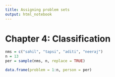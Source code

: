 ```yaml
---
title: Assigning problem sets
output: html_notebook
---
```




# Chapter 4: Classification

```r
nms = c("sahil", "tapsi", "aditi", "neeraj")
n = 13
per = sample(nms, n, replace = TRUE)

data.frame(problem = 1:n, person = per)

```
